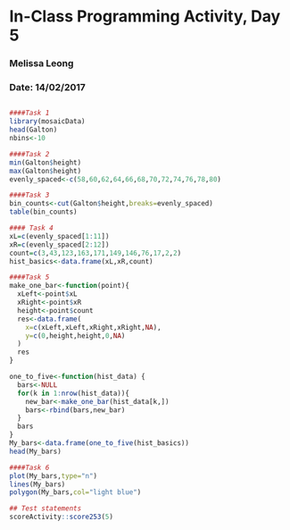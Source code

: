 # In-Class Programming Activity, Day 5
### Melissa Leong 
### Date: 14/02/2017
##
```r
####Task 1
library(mosaicData)
head(Galton)
nbins<-10

####Task 2
min(Galton$height)
max(Galton$height)
evenly_spaced<-c(58,60,62,64,66,68,70,72,74,76,78,80)

####Task 3 
bin_counts<-cut(Galton$height,breaks=evenly_spaced)
table(bin_counts)

#### Task 4 
xL=c(evenly_spaced[1:11])
xR=c(evenly_spaced[2:12])
count=c(3,43,123,163,171,149,146,76,17,2,2)
hist_basics<-data.frame(xL,xR,count)

####Task 5
make_one_bar<-function(point){
  xLeft<-point$xL
  xRight<-point$xR
  height<-point$count
  res<-data.frame(
    x=c(xLeft,xLeft,xRight,xRight,NA),
    y=c(0,height,height,0,NA)
  )
  res
}

one_to_five<-function(hist_data) {
  bars<-NULL
  for(k in 1:nrow(hist_data)){
    new_bar<-make_one_bar(hist_data[k,])
    bars<-rbind(bars,new_bar)
  }
  bars
}
My_bars<-data.frame(one_to_five(hist_basics))
head(My_bars)

####Task 6
plot(My_bars,type="n")
lines(My_bars)
polygon(My_bars,col="light blue")

## Test statements
scoreActivity::score253(5)
```